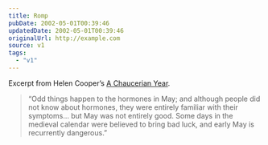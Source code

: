 ```yaml
---
title: Romp
pubDate: 2002-05-01T00:39:46
updatedDate: 2002-05-01T00:39:46
originalUrl: http://example.com
source: v1
tags:
  - "v1"
---
```


Excerpt from Helen Cooper&#8217;s [A Chaucerian Year][1].

> &#8220;Odd things happen to the hormones in May; and although people did not know about hormones, they were entirely familiar with their symptoms&#8230; but May was not entirely good. Some days in the medieval calendar were believed to bring bad luck, and early May is recurrently dangerous.&#8221;

[1]: http://www.penguin.co.uk/shared/SharedDisplay/1,,48994_0,00.html "A Chaucerian Year at the Penguin Classics website"
